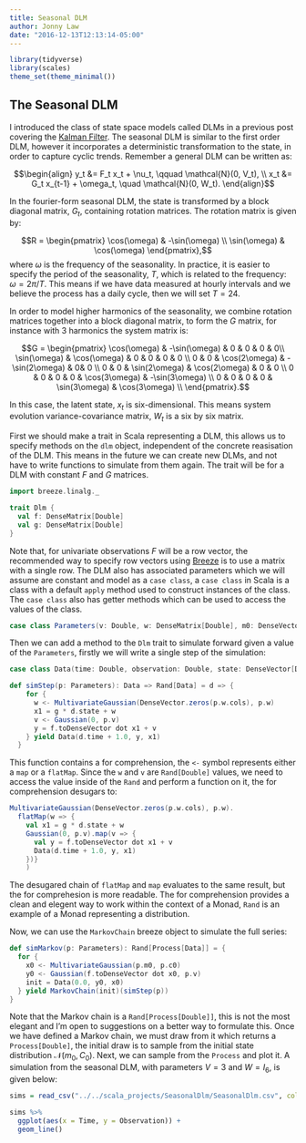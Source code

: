 ```yaml
---
title: Seasonal DLM
author: Jonny Law
date: "2016-12-13T12:13:14-05:00"
---
```


```r
library(tidyverse)
library(scales)
theme_set(theme_minimal())
```

## The Seasonal DLM

I introduced the class of state space models called DLMs in a previous post covering the [Kalman Filter](KalmanFilter/). The seasonal DLM is similar to the first order DLM, however it incorporates a deterministic transformation to the state, in order to capture cyclic trends. Remember a general DLM can be written as:

$$\begin{align}
y_t &= F_t x_t + \nu_t, \qquad \mathcal{N}(0, V_t), \\
x_t &= G_t x_{t-1} + \omega_t, \quad \mathcal{N}(0, W_t).
\end{align}$$

In the fourier-form seasonal DLM, the state is transformed by a block diagonal matrix, $G_t$, containing rotation matrices. The rotation matrix is given by:

$$R = \begin{pmatrix}
\cos(\omega) & -\sin(\omega) \\
\sin(\omega) & \cos(\omega)
\end{pmatrix},$$
where $\omega$ is the frequency of the seasonality. In practice, it is easier to specify the period of the seasonality, $T$, which is related to the frequency: $\omega = 2 \pi/T$. This means if we have data measured at hourly intervals and we believe the process has a daily cycle, then we will set $T = 24$.

In order to model higher harmonics of the seasonality, we combine rotation matrices together into a block diagonal matrix, to form the $G$ matrix, for instance with 3 harmonics the system matrix is:

$$G = \begin{pmatrix}
\cos(\omega) & -\sin(\omega) & 0 & 0 & 0 & 0\\
\sin(\omega) & \cos(\omega) & 0 & 0 & 0 & 0 \\
0 & 0 & \cos(2\omega) & -\sin(2\omega) & 0& 0 \\
0 & 0 & \sin(2\omega) & \cos(2\omega) & 0 & 0 \\
0 & 0 & 0 & 0 & \cos(3\omega) & -\sin(3\omega) \\
0 & 0 & 0 & 0 & \sin(3\omega) & \cos(3\omega) \\
\end{pmatrix}.$$

In this case, the latent state, $x_t$ is six-dimensional. This means system evolution variance-covariance matrix, $W_t$ is a six by six matrix.

First we should make a trait in Scala representing a DLM, this allows us to specify methods on the `dlm` object, independent of the concrete reasisation of the DLM. This means in the future we can create new DLMs, and not have to write functions to simulate from them again. The trait will be for a DLM with constant $F$ and $G$ matrices. 

```scala
import breeze.linalg._

trait Dlm {
  val f: DenseMatrix[Double]
  val g: DenseMatrix[Double]
}
```

Note that, for univariate observations $F$ will be a row vector, the recommended way to specify row vectors using [Breeze](https://github.com/scalanlp/breeze/) is to use a matrix with a single row. The DLM also has associated parameters which we will assume are constant and model as a `case class`, a `case class` in Scala is a class with a default `apply` method used to construct instances of the class. The `case class` also has getter methods which can be used to access the values of the class.

```scala
case class Parameters(v: Double, w: DenseMatrix[Double], m0: DenseVector[Double], c0: DenseMatrix[Double])
```

Then we can add a method to the `Dlm` trait to simulate forward given a value of the `Parameters`, firstly we will write a single step of the simulation:

```scala
case class Data(time: Double, observation: Double, state: DenseVector[Double])

def simStep(p: Parameters): Data => Rand[Data] = d => {
    for {
      w <- MultivariateGaussian(DenseVector.zeros(p.w.cols), p.w)
      x1 = g * d.state + w
      v <- Gaussian(0, p.v)
      y = f.toDenseVector dot x1 + v
    } yield Data(d.time + 1.0, y, x1)
  }
```

This function contains a for comprehension, the `<-` symbol represents either a `map` or a `flatMap`. Since the `w` and `v` are `Rand[Double]` values, we need to access the value inside of the `Rand` and perform a function on it, the for comprehension desugars to:

```scala
MultivariateGaussian(DenseVector.zeros(p.w.cols), p.w).
  flatMap(w => {
    val x1 = g * d.state + w
    Gaussian(0, p.v).map(v => {
      val y = f.toDenseVector dot x1 + v
      Data(d.time + 1.0, y, x1)
    })}
    )
```

The desugared chain of `flatMap` and `map` evaluates to the same result, but the for comprehesion is more readable. The for comprehension provides a clean and elegent way to work within the context of a Monad, `Rand` is an example of a Monad representing a distribution.

Now, we can use the `MarkovChain` breeze object to simulate the full series:

```scala
def simMarkov(p: Parameters): Rand[Process[Data]] = {
  for {
    x0 <- MultivariateGaussian(p.m0, p.c0)
    y0 <- Gaussian(f.toDenseVector dot x0, p.v)
    init = Data(0.0, y0, x0)
  } yield MarkovChain(init)(simStep(p))
}
```

Note that the Markov chain is a `Rand[Process[Double]]`, this is not the most elegant and I'm open to suggestions on a better way to formulate this. Once we have defined a Markov chain, we must draw from it which returns a `Process[Double]`, the initial draw is to sample from the initial state distribution $\mathcal{N}(m_0, C_0)$. Next, we can sample from the `Process` and plot it. A simulation from the seasonal DLM, with parameters $V = 3$ and $W = I_6$, is given below:

```r
sims = read_csv("../../scala_projects/SeasonalDlm/SeasonalDlm.csv", col_names = c("Time", "Observation", sapply(1:6, function(i) paste0("state_", i))))

sims %>%
  ggplot(aes(x = Time, y = Observation)) + 
  geom_line()
```